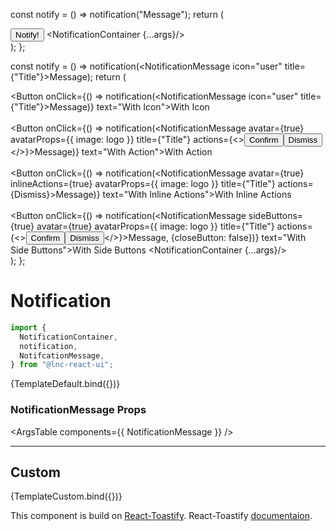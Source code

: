 
<Meta title="Feedback/Notification" component={NotificationContainer} />

  const notify = () => notification("Message");
  return (
    <div>
      <Button onClick={notify} text="Notify!">Notify!</Button>
      <NotificationContainer {...args}/>
    </div>
  );
};

  const notify = () => notification(<NotificationMessage icon="user" title={"Title"}>Message</NotificationMessage>);
  return (
    <div>
      <Button onClick={() => notification(<NotificationMessage icon="user" title={"Title"}>Message</NotificationMessage>)} text="With Icon">With Icon</Button>
      <br /><br />
      <Button onClick={() => notification(<NotificationMessage avatar={true} avatarProps={{ image: logo }} title={"Title"} actions={<><Button text="Confirm">Confirm</Button><Button text="Dismiss">Dismiss</Button></>}>Message</NotificationMessage>)} text="With Action">With Action</Button>
      <br /><br />
      <Button onClick={() => notification(<NotificationMessage avatar={true} inlineActions={true} avatarProps={{ image: logo }} title={"Title"} actions={<a>Dismiss</a>}>Message</NotificationMessage>)} text="With Inline Actions">With Inline Actions</Button>
      <br /><br />
      <Button onClick={() => notification(<NotificationMessage sideButtons={true} avatar={true} avatarProps={{ image: logo }}  title={"Title"} actions={<><Button type="outline" color="secondary" text="Confirm" borderRadius="none">Confirm</Button><Button text="Dismiss" type="outline" color="neutral" borderRadius="none">Dismiss</Button></>}>Message</NotificationMessage>, {closeButton: false})} text="With Side Buttons">With Side Buttons</Button>
      <NotificationContainer {...args}/>
    </div>
  );
};

# Notification

```jsx
import {
  NotificationContainer,
  notification,
  NotifcationMessage,
} from "@lnc-react-ui";
```

<Canvas>
  <Story name="Default">{TemplateDefault.bind({})}</Story>
</Canvas>

<ArgsTable story="Default" />

### NotificationMessage Props

<ArgsTable components={{ NotificationMessage }} />

---

## Custom

<Canvas>
  <Story name="Custom">{TemplateCustom.bind({})}</Story>
</Canvas>

This component is build on [React-Toastify](https://www.npmjs.com/package/react-toastify). React-Toastify [documentaion](https://fkhadra.github.io/react-toastify/use-a-custom-close-button-or-remove-it/).